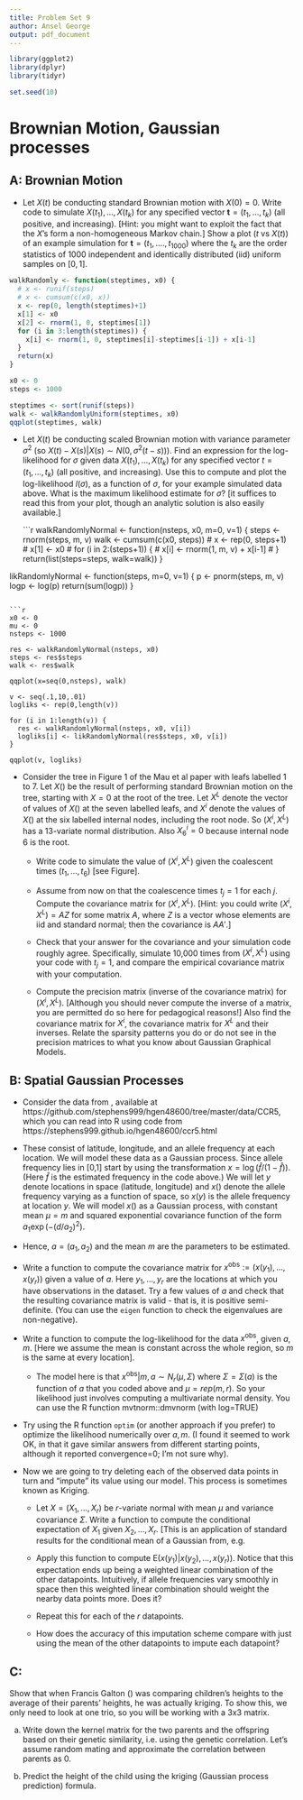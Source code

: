 ```yaml
---
title: Problem Set 9
author: Ansel George
output: pdf_document
---
```


```r
library(ggplot2)
library(dplyr)
library(tidyr)

set.seed(10)
```


# Brownian Motion, Gaussian processes

## A: Brownian Motion

* Let $X(t)$ be conducting standard Brownian motion with $X(0)=0$. Write code
  to simulate $X(t_1),\hdots,X(t_k)$ for any specified vector
  $\textbf{t}=(t_1,\hdots,t_k)$ (all positive, and increasing). [Hint: you
  might want to exploit the fact that the $X$'s form a non-homogeneous Markov
  chain.] Show a plot ($t$ vs $X(t)$) of an example simulation for
  $\textbf{t}=(t_1,\hdots.,t_{1000})$ where the $t_k$ are the order statistics
  of $1000$ independent and identically distributed (iid) uniform samples on
  $[0,1]$.

```r
walkRandomly <- function(steptimes, x0) {
  # x <- runif(steps)
  # x <- cumsum(c(x0, x))
  x <- rep(0, length(steptimes)+1)
  x[1] <- x0
  x[2] <- rnorm(1, 0, steptimes[1])
  for (i in 3:length(steptimes)) {
    x[i] <- rnorm(1, 0, steptimes[i]-steptimes[i-1]) + x[i-1]
  }
  return(x)
}
```

```r
x0 <- 0
steps <- 1000

steptimes <- sort(runif(steps))
walk <- walkRandomlyUniform(steptimes, x0)
qqplot(steptimes, walk)
```


* Let $X(t)$ be conducting scaled Brownian motion with variance parameter
  $\sigma^2$ (so $X(t)-X(s) | X(s) \sim N(0,\sigma^2 (t-s))$). Find an
  expression for the log-likelihood for $\sigma$ given data
  $X(t_1),\hdots,X(t_k)$ for any specified vector $t=(t_1,\hdots,t_k)$ (all
  positive, and increasing). Use this to compute and plot the log-likelihood
  $l(\sigma)$, as a function of $\sigma$, for your example simulated data
  above. What is the maximum likelihood estimate for $\sigma$? [it suffices to
  read this from your plot, though an analytic solution is also easily
  available.]

  ```r
walkRandomlyNormal <- function(nsteps, x0, m=0, v=1) {
  steps <- rnorm(steps, m, v)
  walk <- cumsum(c(x0, steps))
  # x <- rep(0, steps+1)
  # x[1] <- x0
  # for (i in 2:(steps+1)) {
  #   x[i] <- rnorm(1, m, v) + x[i-1]
  # }
  return(list(steps=steps, walk=walk))
}

likRandomlyNormal <- function(steps, m=0, v=1) {
  p <- pnorm(steps, m, v)
  logp <- log(p)
  return(sum(logp))
}
```

```r
x0 <- 0
mu <- 0
nsteps <- 1000

res <- walkRandomlyNormal(nsteps, x0)
steps <- res$steps
walk <- res$walk

qqplot(x=seq(0,nsteps), walk)

v <- seq(.1,10,.01)
logliks <- rep(0,length(v))

for (i in 1:length(v)) {
  res <- walkRandomlyNormal(nsteps, x0, v[i])
  logliks[i] <- likRandomlyNormal(res$steps, x0, v[i])
}

qqplot(v, logliks)
```

* Consider the tree in Figure 1 of the Mau et al paper
  \url{http://www.ncbi.nlm.nih.gov/pubmed/11318142} with leafs labelled 1 to 7.
  Let $X()$ be the result of performing standard Brownian motion on the tree,
  starting with $X=0$ at the root of the tree. Let $X^L$ denote the vector of
  values of $X()$ at the seven labelled leafs, and $X^i$ denote the values of
  $X()$ at the six labelled internal nodes, including the root node. So $(X^i,
  X^L)$ has a 13-variate normal distribution. Also $X^i_6=0$ because internal
  node 6 is the root.

  * Write code to simulate the value of $(X^i,X^L)$ given the coalescent times
    $(t_1,\dots,t_6)$ [see Figure].

  * Assume from now on that the coalescence times $t_j=1$ for each $j$.
    Compute the covariance matrix for $(X^i,X^L)$. [Hint: you could write
    $(X^i,X^L)=AZ$ for some matrix $A$, where $Z$ is a vector whose elements
    are iid and standard normal; then the covariance is $AA'$.]

  * Check that your answer for the covariance and your simulation code roughly
    agree. Specifically, simulate 10,000 times from $(X^i,X^L)$ using your code
    with $t_j=1$, and compare the empirical covariance matrix with your
    computation.

  * Compute the precision matrix (inverse of the covariance matrix) for
    $(X^i,X^L)$. [Although you should never compute the inverse of a matrix,
    you are permitted do so here for pedagogical reasons!] Also find the
    covariance matrix for $X^i$, the covariance matrix for $X^L$ and their
    inverses. Relate the sparsity patterns you do or do not see in the
    precision matrices to what you know about Gaussian Graphical Models.


## B: Spatial Gaussian Processes

* Consider the data from
  \url{http://journals.plos.org/plosbiology/article?id=10.1371/journal.pbio.0030339},
  available at https://github.com/stephens999/hgen48600/tree/master/data/CCR5,
  which you can read into R using code from
  https://stephens999.github.io/hgen48600/ccr5.html

* These consist of latitude, longitude, and an allele frequency at each
  location. We will model these data as a Gaussian process. Since allele
  frequency lies in [0,1] start by using the transformation
  $x=\log(\hat{f}/(1-\hat{f}))$. (Here $\hat{f}$ is the estimated frequency in
  the code above.) We will let $y$ denote locations in space (latitude,
  longitude) and $x()$ denote the allele frequency varying as a function of
  space, so $x(y)$ is the allele frequency at location $y$. We will model $x()$
  as a Gaussian process, with constant mean $\mu=m$ and squared exponential
  covariance function of the form $a_1 \exp(-(d/a_2)^2)$.

* Hence, $a=(a_1,a_2)$ and the mean $m$ are the parameters to be estimated.

* Write a function to compute the covariance matrix for
  $x^{\text{obs}}:=(x(y_1),\hdots,x(y_r))$ given a value of $a$. Here
  $y_1,\dots,y_r$ are the locations at which you have observations in the
  dataset. Try a few values of $a$ and check that the resulting covariance
  matrix is valid - that is, it is positive semi-definite. (You can use the
  `eigen` function to check the eigenvalues are non-negative).

* Write a function to compute the log-likelihood for the data $x^\text{obs}$,
  given $a,m$. [Here we assume the mean is constant across the whole region, so
  $m$ is the same at every location].

  * The model here is that $x^{\text{obs}} | m, a \sim N_r(\mu, \Sigma)$ where
    $\Sigma=\Sigma(a)$ is the function of $a$ that you coded above and
    $\mu=rep(m,r)$. So your likelihood just involves computing a multivariate
    normal density. You can use the R function mvtnorm::dmvnorm (with log=TRUE)

* Try using the R function `optim` (or another approach if you prefer) to
  optimize the likelihood numerically over $a,m$. (I found it seemed to work
  OK, in that it gave similar answers from different starting points, although
  it reported convergence=0; I'm not sure why).

* Now we are going to try deleting each of the observed data points in turn and
  "impute" its value using our model. This process is sometimes known as
  Kriging.

  * Let $X=(X_1,\dots,X_r)$ be $r$-variate normal with mean $\mu$ and variance
    covariance $\Sigma$. Write a function to compute the conditional
    expectation of $X_1$ given $X_2,\dots,X_r$. [This is an application of
    standard results for the conditional mean of a Gaussian from, e.g.
    \url{https://en.wikipedia.org/wiki/Multivariate_normal_distribution#Conditional_distributions]}

  * Apply this function to compute $\text{E}(x(y_1) | x(y_2),...,x(y_r))$.
    Notice that this expectation ends up being a weighted linear combination of
    the other datapoints. Intuitively, if allele frequencies vary smoothly in
    space then this weighted linear combination should weight the nearby data
    points more. Does it?

  * Repeat this for each of the $r$ datapoints.

  * How does the accuracy of this imputation scheme compare with just using the
    mean of the other datapoints to impute each datapoint?

## C:
Show that when Francis Galton
(\url{https://en.wikipedia.org/wiki/Francis_Galton}) was comparing children’s
heights to the average of their parents’ heights, he was actually kriging. To
show this, we only need to look at one trio, so you will be working with a 3x3
matrix.

a) Write down the kernel matrix for the two parents and the offspring based on
   their genetic similarity, i.e. using the genetic correlation. Let’s assume
   random mating and approximate the correlation between parents as 0.

b) Predict the height of the child using the kriging (Gaussian process
   prediction) formula.

